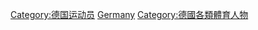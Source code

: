 {{Catnav|頁面分類|人物|各國人物|德国人|德国运动员}}
{{Catnav|頁面分類|人物|各國人物|各国运动员|德国运动员}}
{{Catnav|頁面分類|人物|各職業人物|运动员|网球运动员}}
{{Catnav|頁面分類|...|球類運動|網球|网球运动员}}
{{Commonscat|Tennis players from Germany}}

[[Category:德国运动员|Category:德国运动员]]
[[Category:各國網球運動員|Germany]]
[[Category:德國各類體育人物|Category:德國各類體育人物]]